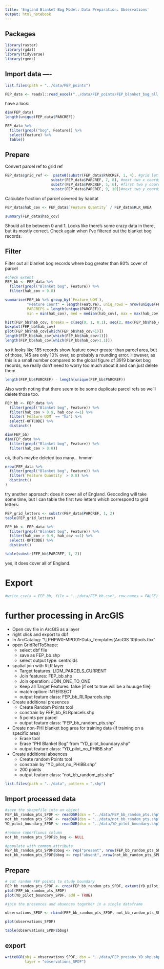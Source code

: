 ```yaml
---
title: 'England Blanket Bog Model: Data Preparation: Observations'
output: html_notebook
---
```



## Packages 
```r
library(raster)
library(rgdal)
library(tidyverse)
library(rgeos)
```


## Import data ----
```r
list.files(path = "../data/FEP_points")

FEP_data <- readxl::read_excel("../data/FEP_points/FEP_blanket_bog_all.xlsx", col_names = TRUE)
```

have a look: 
```r
dim(FEP_data)
length(unique(FEP_data$PARCREF))

FEP_data %>% 
  filter(grepl("bog", Feature)) %>% 
  select(Feature) %>% 
  table()
```

## Prepare

Convert parcel ref to grid ref
```r
FEP_data$grid_ref <-  paste0(substr(FEP_data$PARCREF, 1, 4), #grid letters and first two x coords 
                     substr(FEP_data$PARCREF, 7, 8), #next two x coords 
                     substr(FEP_data$PARCREF, 5, 6), #first two y coords
                     substr(FEP_data$PARCREF, 9, 10))#next two y coords
```



Calculate fraction of parcel covered by habitat
```r
FEP_data$hab_cov <- FEP_data$`Feature Quantity` / FEP_data$RLR_AREA

summary(FEP_data$hab_cov)
```
Should all be between 0 and 1.  Looks like there's some crazy data in there, but its mostly correct.  Check again when I've filtered out the blanket bog records.  

## Filter

Filter out all blanket bog records where bog greater than 80% cover of parcel

```r
#check extent
FEP_bb <- FEP_data %>% 
  filter(grepl("Blanket bog", Feature)) %>%
  filter(hab_cov > 0.8) 

summarise(FEP_bb %>% group_by(`Feature UOM`), 
          "Feature Count" = length(Feature), uniq_rows = nrow(unique(FEP_bb)), 
          PARCREFS = length(unique(PARCREF)), 
          min = min(hab_cov), med = median(hab_cov), max = max(hab_cov))

hist(FEP_bb$hab_cov, breaks = c(seq(0, 1, 0.1), seq(2, max(FEP_bb$hab_cov), 50), max(FEP_bb$hab_cov)))
boxplot(FEP_bb$hab_cov)
plot(FEP_bb$hab_cov[which(FEP_bb$hab_cov>1)])
length(FEP_bb$hab_cov[which(FEP_bb$hab_cov>1)])
length(FEP_bb$hab_cov[which(FEP_bb$hab_cov>1.1)])
```
so it looks like 185 records show feature cover greater than parcel area, but of those, 145 are only 10% over, so probably a rounding error.  However, as this is a small number compared to the global figure of 3919 blanket bog records, we really don't need to worry too much about it and can just delete them.  


```r
length(FEP_bb$PARCREF) - length(unique(FEP_bb$PARCREF))
```

Also worth noting that there seem to be some duplicate parcel refs so we'll delete those too.   

```r
FEP_bb <- FEP_data %>% 
  filter(grepl("Blanket bog", Feature)) %>%
  filter(hab_cov > 0.9, hab_cov <=1) %>% 
  filter(`Feature UOM` == "ha") %>% 
  select(-OPTCODE) %>% 
  distinct()

dim(FEP_bb)
dim(FEP_data %>% 
  filter(grepl("Blanket bog", Feature)) %>%
  filter(hab_cov > 0.8))
```
ok, that's maybe deleted too many... hmmm

```r
nrow(FEP_data %>% 
  filter(grepl("Blanket bog", Feature)) %>%
  filter(`Feature Quantity` > 0.8) %>% 
  distinct()
)
```

try another approach: does it cover all of England.  Geocoding will take some time, but I can table the first two letters which correspond to grid letters: 

```r
FEP_grid_letters <- substr(FEP_data$PARCREF, 1, 2)
table(FEP_grid_letters)

FEP_bb <- FEP_data %>% 
  filter(grepl("Blanket bog", Feature)) %>%
  filter(hab_cov > 0.9, hab_cov <=1) %>% 
  select(-OPTCODE) %>% 
  distinct() 

table(substr(FEP_bb$PARCREF, 1, 2))
```

yes, it does cover all of England.  

# Export

```r
#write.csv(x = FEP_bb, file = "../data/FEP_bb.csv", row.names = FALSE)
```

# further processing in ArcGIS

* Open csv file in ArcGIS as a layer
* right click and export to dbf
* In ArcCatalog: "\\LPHPW0-MPD01\Mapdata\Geo-Data\Tools_Templates\Tools\Scripts\ArcGIS\ArcGridRefTool (ArcGIS 10)\GridRef tools.tbx"
* open GridRefToShape: 
    * select dbf file
    * save as FEP_bb.shp
    * select output type: centroids
* spatial join with RLR layer
    * Target features: LIDM_PARCELS_CURRENT
    * Join features: FEP_bb.shp
    * Join operation: JOIN_ONE_TO_ONE
    * Keep all Target Features: false [if set to true will be a huuuge file]
    * match option: INTERSECT
    * output feature class: FEP_bb_RLRparcels.shp
* Create additional presences
    * Create Random Points tool
    * constrain by FEP_bb_RLRparcels.shp
    * 5 points per parcel
    * output feature class: "FEP_bb_random_pts.shp" 
* Create non-PHI blanket bog area for training data (if training on a specific area)
    * Erase tool
    * Erase "PHI Blanket Bog" from "YD_pilot_boundary.shp"
    * output feature class: "YD_pilot_no_PHIBB.shp"  
* Create additional absences
    * Create random Points tool
    * constrain by "YD_pilot_no_PHIBB.shp"  
    * 200 points
    * output feature class: "not_bb_random_pts.shp" 


```r
list.files(path = "../data", pattern = ".shp")
```

## Import processed data    
```r
#save the shapefile into an object
FEP_bb_random_pts_SPDF <- readOGR(dsn = "../data/FEP_bb_random_pts.shp", verbose = TRUE)
not_bb_random_pts_SPDF <- readOGR(dsn = "../data/not_bb_random_pts.shp", verbose = TRUE)
YD_pilot_boundary_SPDF <- readOGR(dsn = "../data/YD_pilot_boundary.shp", verbose = TRUE)

#remove superfluous column
not_bb_random_pts_SPDF$b_bog <- NULL

#populate with common attribute
FEP_bb_random_pts_SPDF$bbog <- rep("present", nrow(FEP_bb_random_pts_SPDF))
not_bb_random_pts_SPDF$bbog <- rep("absent", nrow(not_bb_random_pts_SPDF))
```


## Prepare

```r
# cut random FEP points to study boundary
FEP_bb_random_pts_SPDF <- crop(FEP_bb_random_pts_SPDF, extent(YD_pilot_boundary_SPDF))
plot(FEP_bb_random_pts_SPDF)
plot(YD_pilot_boundary_SPDF, add = TRUE)

```

```r
#join the presences and absences together in a single dataframe

observations_SPDF <- rbind(FEP_bb_random_pts_SPDF, not_bb_random_pts_SPDF)

plot(observations_SPDF)
```

```r
table(observations_SPDF$bbog)
```

## export

```r
writeOGR(obj = observations_SPDF, dsn = "../data/FEP_presabs_YD.shp.shp", driver = "ESRI Shapefile", 
         layer = "observations_SPDF")
```

